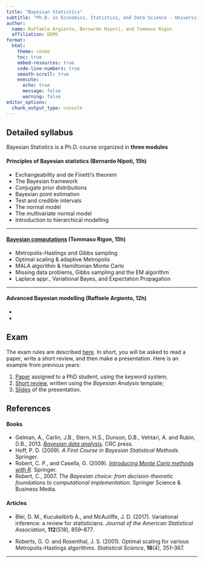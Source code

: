 ```yaml
---
title: "Bayesian Statistics"
subtitle: "Ph.D. in Economics, Statistics, and Data Science - University of Milano-Bicocca"
author:
  name: Raffaele Argiento, Bernardo Nipoti, and Tommaso Rigon
  affiliation: DEMS
format:
  html:
    theme: cosmo
    toc: true
    embed-resources: true
    code-line-numbers: true
    smooth-scroll: true
    execute:
      echo: true
      message: false
      warning: false
editor_options: 
  chunk_output_type: console
---
```


## Detailed syllabus

Bayesian Statistics is a Ph.D. course organized in **three modules**

#### Principles of Bayesian statistics (Bernardo Nipoti, 15h)

-	Exchangeability and de Finetti’s theorem
-	The Bayesian framework
-	Conjugate prior distributions
-	Bayesian point estimation
-	Test and credible intervals
-	The normal model
-	The multivariate normal model
-	Introduction to hierarchical modelling

---------------------------------------------------

#### [Bayesian computations](https://tommasorigon.github.io/CompStat/) (Tommaso Rigon, 15h)

- Metropolis-Hastings and Gibbs sampling 
- Optimal scaling & adaptive Metropolis 
- MALA algorithm & Hamiltonian Monte Carlo 
- Missing data problems, Gibbs sampling and the EM algorithm 
- Laplace appr., Variational Bayes, and Expectation Propagation

---------------------------------------------------

#### Advanced Bayesian modelling (Raffaele Argiento, 12h)

-
-

## Exam

The exam rules are described [here](exam_rules.pdf). In short, you will be asked to read a paper, write a short review, and then make a presentation. Here is an example from previous years:

1. [Paper](AOAP2018.pdf) assigned to a PhD student, using the keyword system;
1. [Short review](ghilotti_review.pdf), written using the *Bayesian Analysis* template;
1. [Slides](ghilotti_slides.pdf) of the presentation.

## References

#### Books

 - Gelman, A., Carlin, J.B., Stern, H.S., Dunson, D.B., Vehtari, A. and Rubin, D.B., 2013. [_Bayesian data analysis_](http://www.stat.columbia.edu/~gelman/book/BDA3.pdf). CRC press.
 - Hoff, P. D. (2009). _A First Course in Bayesian Statistical Methods_. Springer.
 - Robert, C. P., and Casella, G. (2009). [_Introducing Monte Carlo methods with R_](https://link.springer.com/content/pdf/10.1007%2F978-1-4419-1576-4.pdf). Springer.
 -	Robert, C., 2007. _The Bayesian choice: from decision-theoretic foundations to computational implementation_. Springer Science & Business Media.

 

#### Articles

- Blei, D. M., Kucukelbirb A., and McAuliffe, J. D. (2017). Variational inference: a review for statisticians. *Journal of the American Statistical Association*, **112**(518), 859--877.

- Roberts, G. O. and Rosenthal, J. S. (2001). Optimal scaling for various Metropolis-Hastings algorithms. *Statistical Science*, **16**(4), 351--367.


------------------------------------------------

